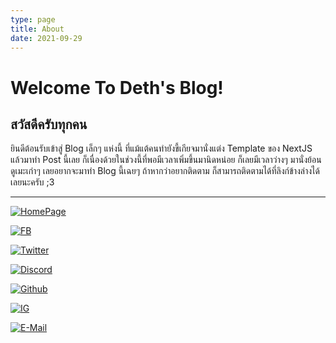 ```yaml
---
type: page
title: About
date: 2021-09-29
---
```


# Welcome To Deth's Blog!
  ## สวัสดีครับทุกคน 
  ยินดีต้อนรับเข้าสู่ Blog เล็กๆ แห่งนี้ ที่แม้แต้คนทำยังขี้เกียจมานั่งแต่ง Template ของ NextJS แล้วมาทำ Post นี้เลย 
  ก็เนื่องด้วยในช่วงนี้ที่พอมีเวลาเพิ่มขึ้นมานิดหน่อย ก็เลยมีเวลาว่างๆ มานั่งย้อนดูเมะเก่าๆ เลยอยากจะมาทำ Blog นี้เฉยๆ ถ้าหากว่าอยากติดตาม ก็สามารถติดตามได้ที่ลิงก์ข้างล่างได้เลยนะครับ ;3

---

<div>
  
  [![HomePage](https://img.shields.io/badge/-HomePage-black?style=for-the-badge)](https://detzz.in.th)

  [![FB](https://img.shields.io/badge/Facebook-Geroge%20Deterk-1978F3?style=for-the-badge)](https://fb.com/detzz.in.th)

  [![Twitter](https://img.shields.io/badge/Twitter-@JojiDetzz-skyblue?&style=for-the-badge)](https://twitter.com/JojiDetzz)

  [![Discord](https://img.shields.io/badge/discord-katsuragi%232605-6C87D4?style=for-the-badge)](https://000198.xyz/w/discord)

  [![Github](https://img.shields.io/badge/Github-%40dethMastery-black?&style=for-the-badge)](https://github.com/dethMastery)
  
  [![IG](https://img.shields.io/badge/Instragram-%40detzz.th-82008F?style=for-the-badge)](https://instagram.com/detzz.th)
  
  <a href="mailto:me@detzz.in.th">![E-Mail](https://img.shields.io/badge/e--mail-me%40detzz.in.th-coral?style=for-the-badge)</a>
</div>
